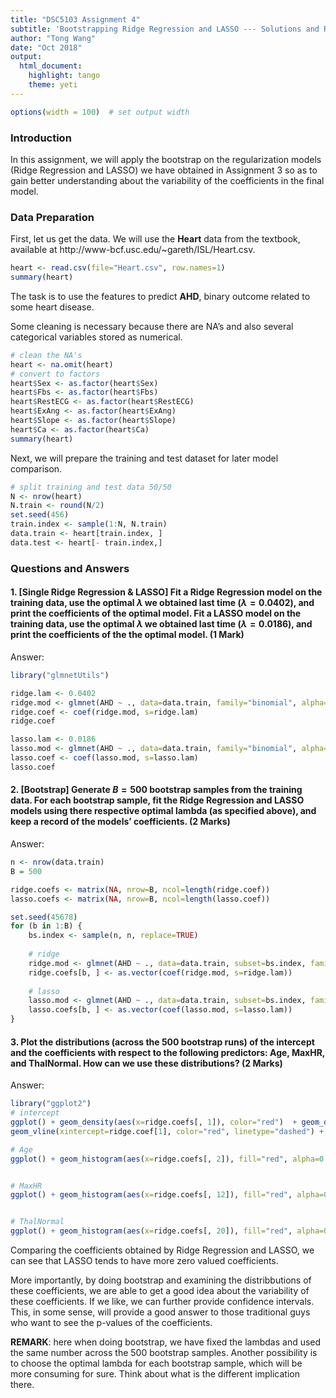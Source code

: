 ```yaml
---
title: "DSC5103 Assignment 4"
subtitle: 'Bootstrapping Ridge Regression and LASSO --- Solutions and Remarks'
author: "Tong Wang"
date: "Oct 2018"
output:
  html_document:
    highlight: tango
    theme: yeti
---
```

<!--
comments must be put in an HTML comment form
-->

```r
options(width = 100)  # set output width
```


### Introduction
In this assignment, we will apply the bootstrap on the regularization models (Ridge Regression and LASSO) we have obtained in Assignment 3 so as to gain better understanding about the variability of the coefficients in the final model.

### Data Preparation
First, let us get the data. We will use the **Heart** data from the textbook, available at http://www-bcf.usc.edu/~gareth/ISL/Heart.csv.
```r
heart <- read.csv(file="Heart.csv", row.names=1)
summary(heart)
```
The task is to use the features to predict **AHD**, binary outcome related to some heart disease. 

Some cleaning is necessary because there are NA's and also several categorical variables stored as numerical.
```r
# clean the NA's
heart <- na.omit(heart)
# convert to factors
heart$Sex <- as.factor(heart$Sex)
heart$Fbs <- as.factor(heart$Fbs)
heart$RestECG <- as.factor(heart$RestECG)
heart$ExAng <- as.factor(heart$ExAng)
heart$Slope <- as.factor(heart$Slope)
heart$Ca <- as.factor(heart$Ca)
summary(heart)
```

Next, we will prepare the training and test dataset for later model comparison.
```r
# split training and test data 50/50
N <- nrow(heart)
N.train <- round(N/2)
set.seed(456)
train.index <- sample(1:N, N.train)
data.train <- heart[train.index, ]
data.test <- heart[- train.index,]
```


### Questions and Answers

#### 1. [Single Ridge Regression & LASSO] Fit a Ridge Regression model on the training data, use the optimal $\lambda$ we obtained last time ($\lambda = 0.0402$), and print the coefficients of the optimal model. Fit a LASSO model on the training data, use the optimal $\lambda$ we obtained last time ($\lambda = 0.0186$), and print the coefficients of the the optimal model.   (1 Mark)

Answer: 

```r
library("glmnetUtils")

ridge.lam <- 0.0402
ridge.mod <- glmnet(AHD ~ ., data=data.train, family="binomial", alpha=0, use.model.frame=TRUE)
ridge.coef <- coef(ridge.mod, s=ridge.lam)
ridge.coef

lasso.lam <- 0.0186
lasso.mod <- glmnet(AHD ~ ., data=data.train, family="binomial", alpha=1, use.model.frame=TRUE)
lasso.coef <- coef(lasso.mod, s=lasso.lam)
lasso.coef
```




#### 2. [Bootstrap] Generate $B=500$ bootstrap samples from the training data. For each bootstrap sample, fit the Ridge Regression and LASSO models using there respective optimal lambda (as specified above), and keep a record of the models' coefficients.   (2 Marks)

Answer:

```r
n <- nrow(data.train)
B = 500

ridge.coefs <- matrix(NA, nrow=B, ncol=length(ridge.coef))
lasso.coefs <- matrix(NA, nrow=B, ncol=length(lasso.coef))

set.seed(45678)
for (b in 1:B) {
    bs.index <- sample(n, n, replace=TRUE)
    
    # ridge
    ridge.mod <- glmnet(AHD ~ ., data=data.train, subset=bs.index, family="binomial", alpha=0, use.model.frame=TRUE)
    ridge.coefs[b, ] <- as.vector(coef(ridge.mod, s=ridge.lam))
    
    # lasso
    lasso.mod <- glmnet(AHD ~ ., data=data.train, subset=bs.index, family="binomial", alpha=1, use.model.frame=TRUE)
    lasso.coefs[b, ] <- as.vector(coef(lasso.mod, s=lasso.lam))
}

```


#### 3. Plot the distributions (across the 500 bootstrap runs) of the intercept and the coefficients with respect to the following predictors: Age, MaxHR, and ThalNormal. How can we use these distributions?   (2 Marks)

Answer:

```r
library("ggplot2")
# intercept
ggplot() + geom_density(aes(x=ridge.coefs[, 1]), color="red")  + geom_density(aes(x=lasso.coefs[, 1]), color="blue") + 
geom_vline(xintercept=ridge.coef[1], color="red", linetype="dashed") + geom_vline(xintercept=lasso.coef[1], color="blue", linetype="dashed") + theme_bw()

# Age
ggplot() + geom_histogram(aes(x=ridge.coefs[, 2]), fill="red", alpha=0.5)  + geom_histogram(aes(x=lasso.coefs[, 2]), fill="blue", alpha=0.5) + geom_vline(xintercept=ridge.coef[2], color="red", linetype="dashed") + geom_vline(xintercept=lasso.coef[2], color="blue", linetype="dashed") + theme_bw()


# MaxHR
ggplot() + geom_histogram(aes(x=ridge.coefs[, 12]), fill="red", alpha=0.5)  + geom_histogram(aes(x=lasso.coefs[, 12]), fill="blue", alpha=0.5) + geom_vline(xintercept=ridge.coef[12], color="red", linetype="dashed") + geom_vline(xintercept=lasso.coef[12], color="blue", linetype="dashed") + theme_bw()


# ThalNormal
ggplot() + geom_histogram(aes(x=ridge.coefs[, 20]), fill="red", alpha=0.5)  + geom_histogram(aes(x=lasso.coefs[, 20]), fill="blue", alpha=0.5) + geom_vline(xintercept=ridge.coef[20], color="red", linetype="dashed") + geom_vline(xintercept=lasso.coef[20], color="blue", linetype="dashed") + theme_bw()


```

Comparing the coefficients obtained by Ridge Regression and LASSO, we can see that LASSO tends to have more zero valued coefficients.

More importantly, by doing bootstrap and examining the distribbutions of these coefficients, we are able to get a good idea about the variability of these coefficients. If we like, we can further provide confidence intervals. This, in some sense, will provide a good answer to those traditional guys who want to see the p-values of the coefficients. 


**REMARK**: here when doing bootstrap, we have fixed the lambdas and used the same number across the 500 bootstrap samples. Another possibility is to choose the optimal lambda for each bootstrap sample, which will be more consuming for sure. Think about what is the different implication there.